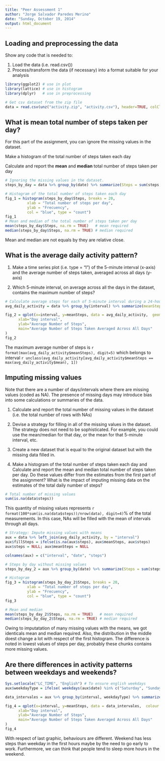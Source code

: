 ```yaml
---
title: "Peer Assessment 1"
author: "Jorge Salvador Paredes Merino"
date: "Sunday, October 19, 2014"
output: html_document
---
```


## Loading and preprocessing the data

Show any code that is needed to:

1. Load the data (i.e. read.csv())
2. Process/transform the data (if necessary) into a format suitable for your analysis

```r
library(ggplot2) # use in plot
library(lattice) # use in histogram
library(dplyr)   # use in preprocessing

# Get csv dataset from the zip file
data = read.csv(unz("activity.zip", "activity.csv"), header=TRUE, colClasses = c("integer","Date","integer"))
```

## What is mean total number of steps taken per day?

For this part of the assignment, you can ignore the missing values in the dataset.

Make a histogram of the total number of steps taken each day

Calculate and report the **mean** and **median** total number of steps taken per day

```r
# Ignoring the missing values in the dataset.
steps_by_day = data %>% group_by(date) %>% summarize(Steps = sum(steps, na.rm=TRUE))

# Histogram of the total number of steps taken each day
fig_1 = histogram(steps_by_day$Steps, breaks = 20, 
          xlab = "Total number of steps per day",
          ylab = "Frecuency",
          col = "blue", type = "count")
fig_1
# Mean and median of the total number of steps taken per day
mean(steps_by_day$Steps, na.rm = TRUE)   # mean required
median(steps_by_day$Steps, na.rm = TRUE) # median required
```
Mean and median are not equals by they are relative close.

## What is the average daily activity pattern? 
1. Make a time series plot (i.e. type = "l") of the 5-minute interval (x-axis) and the average number of steps taken, averaged across all days (y-axis)

2. Which 5-minute interval, on average across all the days in the dataset, contains the maximum number of steps?

```r
# Calculate average steps for each of 5-minute interval during a 24-hour period
avg_daily_activity = data %>% group_by(interval) %>% summarize(meanSteps = mean(steps, na.rm = TRUE))

fig_2 = qplot(x=interval, y=meanSteps, data = avg_daily_activity,  geom = "line",
      xlab="Day interval",
      ylab="Average Number of Steps",
      main="Average Number of Steps Taken Averaged Across All Days"
)
fig_2
```

The maximum average number of steps is `r format(max(avg_daily_activity$meanSteps), digit=5)` which belongs to interval `r unclass(avg_daily_activity[avg_daily_activity$meanSteps == max(avg_daily_activity$mean), 1])`

## Imputing missing values 
Note that there are a number of days/intervals where there are missing values (coded as NA). The presence of missing days may introduce bias into some calculations or summaries of the data.

1. Calculate and report the total number of missing values in the dataset (i.e. the total number of rows with NAs)

2. Devise a strategy for filling in all of the missing values in the dataset. The strategy does not need to be sophisticated. For example, you could use the mean/median for that day, or the mean for that 5-minute interval, etc.

3. Create a new dataset that is equal to the original dataset but with the missing data filled in.

4. Make a histogram of the total number of steps taken each day and Calculate and report the mean and median total number of steps taken per day. Do these values differ from the estimates from the first part of the assignment? What is the impact of imputing missing data on the estimates of the total daily number of steps?
```r
# Total number of missing values
sum(is.na(data$steps))
```
This quantity of missing values represents `r format(100*sum(is.na(data$steps))/nrow(data), digit=4)`% of the total measurements. In this case, NAs will be filled with the mean of intervals through all days.

```r
# Strategy: Impute missing values with means
aux = data %>% left_join(avg_daily_activity, by = "interval")
aux$fillSteps = ifelse(is.na(aux$steps), aux$meanSteps, aux$steps)
aux$steps = NULL; aux$meanSteps = NULL

colnames(aux) = c("interval", "date", "steps")

# Steps by day without missing values
steps_by_day_2 = aux %>% group_by(date) %>% summarize(Steps = sum(steps))

# Histogram
fig_3 = histogram(steps_by_day_2$Steps, breaks = 20, 
          xlab = "Total number of steps per day",
          ylab = "Frecuency",
          col = "blue", type = "count")
fig_3

# Mean and median
mean(steps_by_day_2$Steps, na.rm = TRUE)   # mean required
median(steps_by_day_2$Steps, na.rm = TRUE) # median required
```
Owing to imputatation of  many missing values with the means, we got identicals mean and median required. Also, the distribution in the middle doest change a lot with respect of the first histogram. The difference is noted in lowest values of steps per day, probably these chunks contains more missing values.

## Are there differences in activity patterns between weekdays and  weekends?

```r
Sys.setlocale("LC_TIME", "English") # To ensure english weekdays
aux$weekdayType = ifelse( weekdays(aux$date) %in% c("Saturday", "Sunday"), "weekend", "weekday")

data_intervales = aux %>% group_by(interval, weekdayType) %>% summarize(meanSteps = mean(steps, na.rm = TRUE))

fig_4 = qplot(x=interval, y=meanSteps, data = data_intervales,  colour = weekdayType, geom = "line",
      xlab="Day interval",
      ylab="Average Number of Steps",
      main="Average Number of Steps Taken Averaged Across All Days"
)
fig_4
```

With respect of last graphic, behaviours are different. Weekend has less steps than weekday in the first hours maybe by the need to go early to work. Furthermore, we can think that people tend to sleep more hours in the weekend.